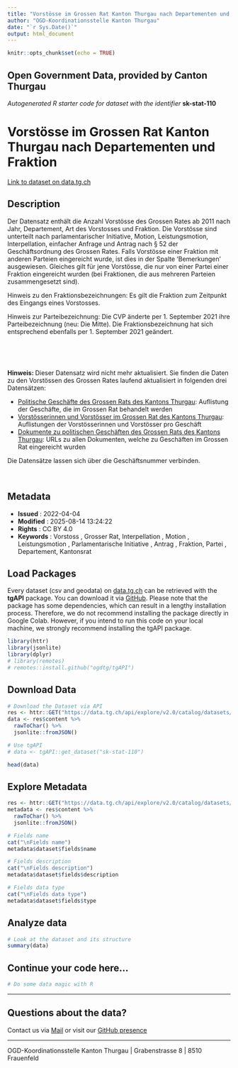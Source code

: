 ```yaml
---
title: "Vorstösse im Grossen Rat Kanton Thurgau nach Departementen und Fraktion"
author: "OGD-Koordinationsstelle Kanton Thurgau"
date: "`r Sys.Date()`"
output: html_document
---
```


```r
knitr::opts_chunk$set(echo = TRUE)
```

## Open Government Data, provided by **Canton Thurgau**
*Autogenerated R starter code for dataset with the identifier* **sk-stat-110**


# **Vorstösse im Grossen Rat Kanton Thurgau nach Departementen und Fraktion**

[Link to dataset on data.tg.ch](https://data.tg.ch/explore/dataset/sk-stat-110/information/)

## Description

<p>Der Datensatz enthält die Anzahl Vorstösse des Grossen Rates ab 2011 nach Jahr, Departement, Art des Vorstosses und Fraktion. Die Vorstösse sind unterteilt nach parlamentarischer Initiative, Motion, Leistungsmotion, Interpellation, einfacher Anfrage und Antrag nach § 52 der Geschäftsordnung des Grossen Rates. Falls Vorstösse einer Fraktion mit anderen Parteien eingereicht wurde, ist dies in der Spalte 'Bemerkungen' ausgewiesen. Gleiches gilt für jene Vorstösse, die nur von einer Partei einer Fraktion eingereicht wurden (bei Fraktionen, die aus mehreren Parteien zusammengesetzt sind).</p><p>Hinweis zu den Fraktionsbezeichnungen: Es gilt die Fraktion zum Zeitpunkt des Eingangs eines Vorstosses. </p><p>Hinweis zur Parteibezeichnung: Die CVP änderte per 1. September 2021 ihre Parteibezeichnung (neu: Die Mitte). Die Fraktionsbezeichnung hat sich entsprechend ebenfalls per 1. September 2021 geändert.</p><p><br></p><p> <br></p>  <p><b>Hinweis: </b>Dieser Datensatz wird nicht mehr aktualisiert. Sie finden die Daten zu den Vorstössen des Grossen Rates laufend aktualisiert in folgenden drei Datensätzen:</p><ul><li><a href='https://data.tg.ch/explore/dataset/sk-stat-140/table/' target='_blank'>Politische Geschäfte des Grossen Rats des Kantons Thurgau</a>: Auflistung der Geschäfte, die im Grossen Rat behandelt werden</li><li><a href='https://data.tg.ch/explore/dataset/sk-stat-141/table/' target='_blank'>Vorstösserinnen und Vorstösser im Grossen Rat des Kantons Thurgau</a>: Auflistungen der Vorstösserinnen und Vorstösser pro Geschäft</li><li><a href='https://data.tg.ch/explore/dataset/sk-stat-139/table/' target='_blank'>Dokumente zu politischen Geschäften des Grossen Rats des Kantons Thurgau</a>: URLs zu allen Dokumenten, welche zu Geschäften im Grossen Rat eingereicht wurden</li></ul><p>Die Datensätze lassen sich über die Geschäftsnummer verbinden.</p><p><br></p>

## Metadata

- **Issued**                   : 2022-04-04
- **Modified**                 : 2025-08-14 13:24:22
- **Rights**                   : CC BY 4.0
- **Keywords**                 : Vorstoss , Grosser Rat, Interpellation , Motion , Leistungsmotion , Parlamentarische Initiative  , Antrag , Fraktion, Partei , Departement, Kantonsrat

## Load Packages

Every dataset (csv and geodata) on [data.tg.ch](https://data.tg.ch/pages/start/) can be retrieved with the **tgAPI** package. You can download it via [GitHub](https://github.com/ogdtg/tgAPI). Please note that the package has some dependencies, which can result in a lengthy installation process. Therefore, we do not recommend installing the package directly in Google Colab. However, if you intend to run this code on your local machine, we strongly recommend installing the tgAPI package.

```r
library(httr)
library(jsonlite)
library(dplyr)
# library(remotes)
# remotes::install.github("ogdtg/tgAPI")

```


## Download Data


```r
# Download the Dataset via API
res <- httr::GET("https://data.tg.ch/api/explore/v2.0/catalog/datasets/sk-stat-110/exports/json")
data <- res$content %>%
  rawToChar() %>%
  jsonlite::fromJSON()

# Use tgAPI
# data <- tgAPI::get_dataset("sk-stat-110")

head(data)

```


## Explore Metadata

```r

res <- httr::GET("https://data.tg.ch/api/explore/v2.0/catalog/datasets/sk-stat-110")
metadata <- res$content %>%
  rawToChar() %>%
  jsonlite::fromJSON()

# Fields name
cat("\nFields name")
metadata$dataset$fields$name

# Fields description
cat("\nFields description")
metadata$dataset$fields$description

# Fields data type
cat("\nFields data type")
metadata$dataset$fields$type

```


## Analyze data

```r

# Look at the dataset and its structure
summary(data)

```


## Continue your code here...


```r
# Do some data magic with R
```

------------------------------------------------------------------------

## Questions about the data?

Contact us via [Mail](mailto:ogd@tg.ch) or visit our [GitHub presence](https://github.com/ogdtg)


------------------------------------------------------------------------

OGD-Koordinationsstelle Kanton Thurgau | Grabenstrasse 8 | 8510 Frauenfeld
